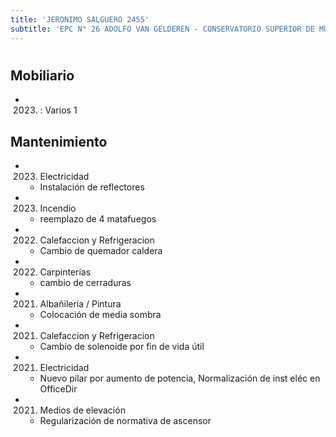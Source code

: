 ```yaml
---
title: 'JERONIMO SALGUERO 2455'
subtitle: 'EPC N° 26 ADOLFO VAN GELDEREN - CONSERVATORIO SUPERIOR DE MÚSICA MANUEL DE FALLA - ANEXO 2 - JIC N° 09/01°'
---
```


#


## Mobiliario

*  (2023) : Varios 1 





## Mantenimiento

*  (2023) Electricidad 
    + Instalación de reflectores

*  (2023) Incendio 
    + reemplazo de  4 matafuegos

*  (2022) Calefaccion y Refrigeracion 
    + Cambio de quemador caldera

*  (2022) Carpinterías 
    + cambio de cerraduras

*  (2021) Albañileria / Pintura 
    + Colocación de media sombra

*  (2021) Calefaccion y Refrigeracion 
    + Cambio de solenoide por fin de vida útil

*  (2021) Electricidad 
    + Nuevo pilar por aumento de potencia, Normalización de inst eléc en OfficeDir

*  (2021) Medios de elevación 
    + Regularización de normativa de ascensor



